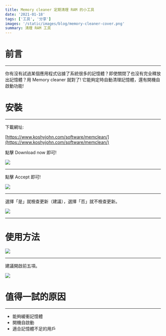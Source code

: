 ```yaml
---
title: Memory cleaner 定期清理 RAM 的小工具
date: '2021-01-18'
tags: ['工具', '分享']
images: '/static/images/blog/memory-cleaner-cover.png'
summary: 清理 RAM 工具
---
```


<TOCInline toc={props.toc} mobile />

# 前言

---

你有沒有試過某個應用程式佔據了系統很多的記憶體？即使關閉了也沒有完全釋放出記憶體？用 Memory cleaner 就對了! 它能夠定時自動清理記憶體，還有開機自啟動功能!

# 安裝

---

下載網址:

[https://www.koshyjohn.com/software/memclean/](https://www.koshyjohn.com/software/memclean/)

點擊 Download now 即可!

![](/static/images/blog/memory-cleaner-2.png)

---

點擊 Accept 即可!

![](/static/images/blog/memory-cleaner-3.png)

---

選擇「是」就檢查更新（建議），選擇「否」就不檢查更新。

![](/static/images/blog/memory-cleaner-4.png)

---

# 使用方法

![](/static/images/blog/memory-cleaner-5.png)

---

建議開啟前五項。

![](/static/images/blog/memory-cleaner-6.png)

# 值得一試的原因

---

- 能夠緩衝記憶體
- 開機自啟動
- 適合記憶體不足的用戶
